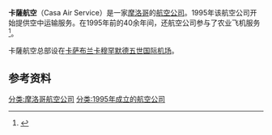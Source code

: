 {{refimprove|time=2016-10-13T01:08:00+00:00}}
{{Infobox Airline
|airline        = 卡薩航空 <br> Casa Air Service
|logo           = 
|logo_size      = 
|fleet_size     = 
|destinations   = 
|IATA           = -
|ICAO           = -
|callsign       = -
|parent         = 
|company_slogan =  
|founded        = 1995年
|ceased         = 
|headquarters   = {{MAR}} [[卡萨布兰卡|卡萨布兰卡]]
|key_people     = 
|hubs           = {{MAR}} [[穆罕默德五世国际机场|穆罕默德五世国际机场]]
|secondary_hubs = 
|focus_cities   = 
|frequent_flyer = 
|lounge         = 
|alliance       = 
|website        = https://web.archive.org/web/20070716063555/http://www.casaairservice.ma/
}}

'''卡薩航空'''（Casa Air Service）是一家[[摩洛哥|摩洛哥]]的[[航空公司|航空公司]]。1995年该航空公司开始提供空中运输服务。在1995年前的40余年间，还航空公司参与了农业飞机服务<ref>{{cite news|title=Jamais sans mon jet|author=Fédoua Tounassi|language=fr|url=http://lejournal-hebdo.com./article.php3?id_article=7642|work=Le Journal Hebdo|date=2007-11-30|deadurl=yes|archiveurl=https://web.archive.org/web/20060604002407/http://www.lejournal-hebdo.com/article.php3?id_article=7642|archivedate=2006-06-04|accessdate=2016-10-12}}</ref>。

卡薩航空总部设在[[卡萨布兰卡|卡萨布兰卡]][[穆罕默德五世国际机场|穆罕默德五世国际机场]]。

== 参考资料 ==
{{reflist}}

{{Airlines of Morocco}}
[[分类:摩洛哥航空公司|分类:摩洛哥航空公司]]
[[分类:1995年成立的航空公司|分类:1995年成立的航空公司]]